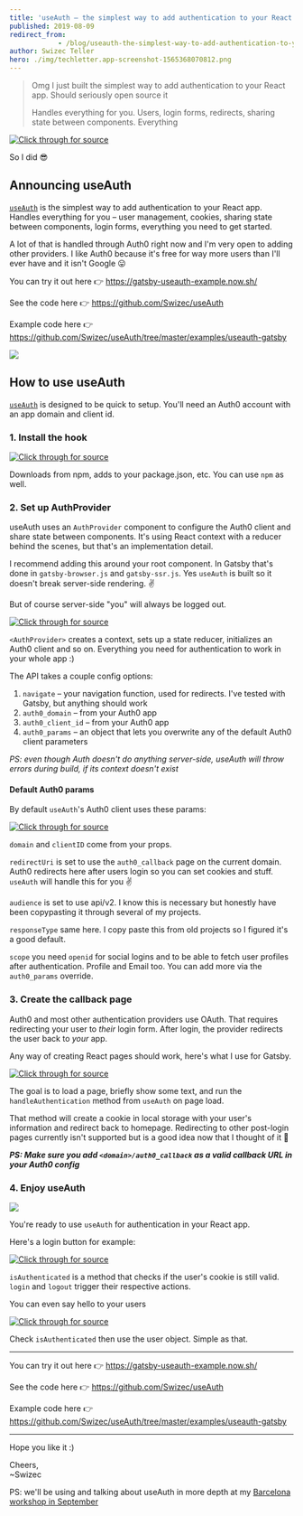 ```yaml
---
title: 'useAuth – the simplest way to add authentication to your React app'
published: 2019-08-09
redirect_from: 
            - /blog/useauth-the-simplest-way-to-add-authentication-to-your-react-app/swizec/9179
author: Swizec Teller
hero: ./img/techletter.app-screenshot-1565368070812.png
---
```

> Omg I just built the simplest way to add authentication to your React app. Should seriously open source it
>
>
>
> Handles everything for you. Users, login forms, redirects, sharing state between components. Everything





[![Click through for source](./img/techletter.app-screenshot-1565368070812.png)](https://twitter.com/Swizec/status/1156446593874157569)





So I did 😎



## Announcing useAuth



[`useAuth`](https://github.com/Swizec/useAuth) is the simplest way to add authentication to your React app. Handles everything for you – user management, cookies, sharing state between components, login forms, everything you need to get started.



A lot of that is handled through Auth0 right now and I'm very open to adding other providers. I like Auth0 because it's free for way more users than I'll ever have and it isn't Google 😛



You can try it out here 👉 <https://gatsby-useauth-example.now.sh/>



See the code here 👉 <https://github.com/Swizec/useAuth>



Example code here 👉 <https://github.com/Swizec/useAuth/tree/master/examples/useauth-gatsby>



[![](./img/KunEemN.gif)](https://gatsby-useauth-example.now.sh)



## How to use useAuth



[`useAuth`](https://github.com/Swizec/useAuth) is designed to be quick to setup. You'll need an Auth0 account with an app domain and client id.



### 1. Install the hook



[![Click through for source](./img/techletter.app-screenshot-1565368072267.png)](https://carbon.now.sh/?bg=rgba(255,255,255,1)&t=seti&l=null&ds=true&wc=true&wa=true&pv=48px&ph=32px&ln=false&code=%24%20yarn%20add%20react-use-auth)



Downloads from npm, adds to your package.json, etc. You can use `npm` as well.



### 2. Set up AuthProvider



useAuth uses an `AuthProvider` component to configure the Auth0 client and share state between components. It's using React context with a reducer behind the scenes, but that's an implementation detail.



I recommend adding this around your root component. In Gatsby that's done in `gatsby-browser.js` and `gatsby-ssr.js`. Yes `useAuth` is built so it doesn't break server-side rendering. ✌️



But of course server-side "you" will always be logged out.



[![Click through for source](./img/techletter.app-screenshot-1565368071557.png)](https://carbon.now.sh/?bg=rgba(255,255,255,1)&t=seti&l=javascript&ds=true&wc=true&wa=true&pv=48px&ph=32px&ln=false&code=%2F%2F%20gatsby-browser.js%0A%0A\import%20React%20from%20%22react%22%0A\import%20%7B%20navigate%20%7D%20from%20%22gatsby%22%0A%0A\import%20%7B%20AuthProvider%20%7D%20from%20%22react-use-auth%22%0A%0Aexport%20const%20wrapRootElement%20%3D%20(%7B%20element%20%7D)%20%3D%3E%20(%0A%09%3CAuthProvider%0A%09%20%20navigate%3D%7Bnavigate%7D%0A%09%20%20auth0_domain%3D%22useauth.auth0.com%22%0A%09%20%20auth0_client_id%3D%22GjWNFNOHq1ino7lQNJBwEywa1aYtbIzh%22%0A%09%3E%0A%09%20%20%7Belement%7D%0A%09%3C%2FAuthProvider%3E%0A))



`<AuthProvider>` creates a context, sets up a state reducer, initializes an Auth0 client and so on. Everything you need for authentication to work in your whole app :)



The API takes a couple config options:



1. `navigate` – your navigation function, used for redirects. I've tested with Gatsby, but anything should work
2. `auth0_domain` – from your Auth0 app
3. `auth0_client_id` – from your Auth0 app
4. `auth0_params` – an object that lets you overwrite any of the default Auth0 client parameters



_PS: even though Auth doesn't do anything server-side, useAuth will throw errors during build, if its context doesn't exist_



#### Default Auth0 params



By default `useAuth`'s Auth0 client uses these params:



[![Click through for source](./img/techletter.app-screenshot-1565368071495.png)](https://carbon.now.sh/?bg=rgba(255,255,255,1)&t=seti&l=javascript&ds=true&wc=true&wa=true&pv=48px&ph=32px&ln=false&code=const%20params%20%3D%20%7B%0A%20%20%20%20domain%3A%20auth0_domain%2C%0A%20%20%20%20clientID%3A%20auth0_client_id%2C%0A%20%20%20%20redirectUri%3A%20%60%24%7Bcallback_domain%7D%2Fauth0_callback%60%2C%0A%20%20%20%20audience%3A%20%60https%3A%2F%2F%24%7Bauth0_domain%7D%2Fapi%2Fv2%2F%60%2C%0A%20%20%20%20responseType%3A%20%22token%20id_token%22%2C%0A%20%20%20%20scope%3A%20%22openid%20profile%20email%22%0A%7D%3B)



`domain` and `clientID` come from your props.



`redirectUri` is set to use the `auth0_callback` page on the current domain. Auth0 redirects here after users login so you can set cookies and stuff. `useAuth` will handle this for you ✌️



`audience` is set to use api/v2. I know this is necessary but honestly have been copypasting it through several of my projects.



`responseType` same here. I copy paste this from old projects so I figured it's a good default.



`scope` you need `openid` for social logins and to be able to fetch user profiles after authentication. Profile and Email too. You can add more via the `auth0_params` override.



### 3. Create the callback page



Auth0 and most other authentication providers use OAuth. That requires redirecting your user to _their_ login form. After login, the provider redirects the user back to _your_ app.



Any way of creating React pages should work, here's what I use for Gatsby.



[![Click through for source](./img/techletter.app-screenshot-1565368071694.png)](https://carbon.now.sh/?bg=rgba(255,255,255,1)&t=seti&l=javascript&ds=true&wc=true&wa=true&pv=48px&ph=32px&ln=false&code=%2F%2F%20src%2Fpages%2Fauth0_callback%0A%0A\import%20React%2C%20%7B%20useEffect%20%7D%20from%20%22react%22%0A%0A\import%20%7B%20useAuth%20%7D%20from%20%22react-use-auth%22%0A\import%20Layout%20from%20%22..%2Fcomponents%2Flayout%22%0A%0Aconst%20Auth0CallbackPage%20%3D%20()%20%3D%3E%20%7B%0A%20%20const%20%7B%20handleAuthentication%20%7D%20%3D%20useAuth()%0A%20%20useEffect(()%20%3D%3E%20%7B%0A%20%20%20%20handleAuthentication()%0A%20%20%7D%2C%20%5B%5D)%0A%0A%20%20return%20(%0A%20%20%20%20%3CLayout%3E%0A%20%20%20%20%20%20%3Ch1%3E%0A%20%20%20%20%20%20%20%20This%20is%20the%20auth%20callback%20page%2C%20you%20should%20be%20redirected%20immediately.%0A%20%20%20%20%20%20%3C%2Fh1%3E%0A%20%20%20%20%3C%2FLayout%3E%0A%20%20)%0A%7D%0A%0Aexport%20default%20Auth0CallbackPage)



The goal is to load a page, briefly show some text, and run the `handleAuthentication` method from `useAuth` on page load.



That method will create a cookie in local storage with your user's information and redirect back to homepage. Redirecting to other post-login pages currently isn't supported but is a good idea now that I thought of it 🤔



**_PS: Make sure you add `<domain>/auth0_callback` as a valid callback URL in your Auth0 config_**



### 4. Enjoy useAuth



[![](./img/KunEemN.gif)](https://gatsby-useauth-example.now.sh)



You're ready to use `useAuth` for authentication in your React app.



Here's a login button for example:



[![Click through for source](./img/techletter.app-screenshot-1565368071687.png)](https://carbon.now.sh/?bg=rgba(255,255,255,1)&t=seti&l=javascript&ds=true&wc=true&wa=true&pv=48px&ph=32px&ln=false&code=%2F%2F%20src%2Fpages%2Findex.js%0A%0Aconst%20Login%20%3D%20()%20%3D%3E%20%7B%0A%20%20const%20%7B%20isAuthenticated%2C%20login%2C%20logout%20%7D%20%3D%20useAuth()%0A%0A%20%20if%20(isAuthenticated())%20%7B%0A%20%20%20%20return%20%3CButton%20onClick%3D%7Blogout%7D%3ELogout%3C%2FButton%3E%0A%20%20%7D%20else%20%7B%0A%20%20%20%20return%20%3CButton%20onClick%3D%7Blogin%7D%3ELogin%3C%2FButton%3E%0A%20%20%7D%0A%7D)



`isAuthenticated` is a method that checks if the user's cookie is still valid. `login` and `logout` trigger their respective actions.



You can even say hello to your users



[![Click through for source](./img/techletter.app-screenshot-1565368071620.png)](<https://carbon.now.sh/?bg=rgba(255,255,255,1)&t=seti&l=javascript&ds=true&wc=true&wa=true&pv=48px&ph=32px&ln=false&code=%2F%2F%20src%2Fpages%2Findex.js%0A%0Aconst%20IndexPage%20%3D%20()%20%3D%3E%20%7B%0A%20%20const%20%7B%20isAuthenticated%2C%20user%20%7D%20%3D%20useAuth()%0A%0A%20%20return%20(%0A%20%20%20%20%3CLayout%3E%0A%20%20%20%20%20%20%3CSEO%20title%3D%22Home%22%20%2F%3E%0A%20%20%20%20%20%20%3Ch1%3EHi%20%7BisAuthenticated()%20%3F%20user.name%20%3A%20%22people%22%7D%3C%2Fh1%3E>)



Check `isAuthenticated` then use the user object. Simple as that.



* * *



You can try it out here 👉 <https://gatsby-useauth-example.now.sh/>



See the code here 👉 <https://github.com/Swizec/useAuth>



Example code here 👉 <https://github.com/Swizec/useAuth/tree/master/examples/useauth-gatsby>



* * *



Hope you like it :)



Cheers,  
~Swizec



PS: we'll be using and talking about useAuth in more depth at my [Barcelona workshop in September](https://swizec.com/blog/wanna-come-hang-out-in-barcelona/swizec/9175)